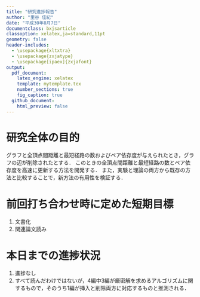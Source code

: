 ```yaml
---
title: "研究進捗報告"
author: "里谷 佳紀"
date: "平成30年8月7日"
documentclass: bxjsarticle
classoption: xelatex,ja=standard,11pt
geometry: false
header-includes:
  - \usepackage{xltxtra}
  - \usepackage{zxjatype}
  - \usepackage[ipaex]{zxjafont}
output:
  pdf_document:
    latex_engine: xelatex
    template: mytemplate.tex
    number_sections: true
    fig_caption: true
  github_document:
    html_preview: false
---
```


# 研究全体の目的
グラフと全頂点間距離と最短経路の数およびペア依存度が与えられたとき，グラフの辺が削除されたとする．
このときの全頂点間距離と最短経路の数とペア依存度を高速に更新する方法を開発する．
また，実験と理論の両方から既存の方法と比較することで，新方法の有用性を検証する．

# 前回打ち合わせ時に定めた短期目標
1. 文書化
2. 関連論文読み

# 本日までの進捗状況
1. 進捗なし
2. すべて読んだわけではないが，4編中3編が厳密解を求めるアルゴリズムに関するもので，そのうち1編が挿入と削除両方に対応するものと推測される．

